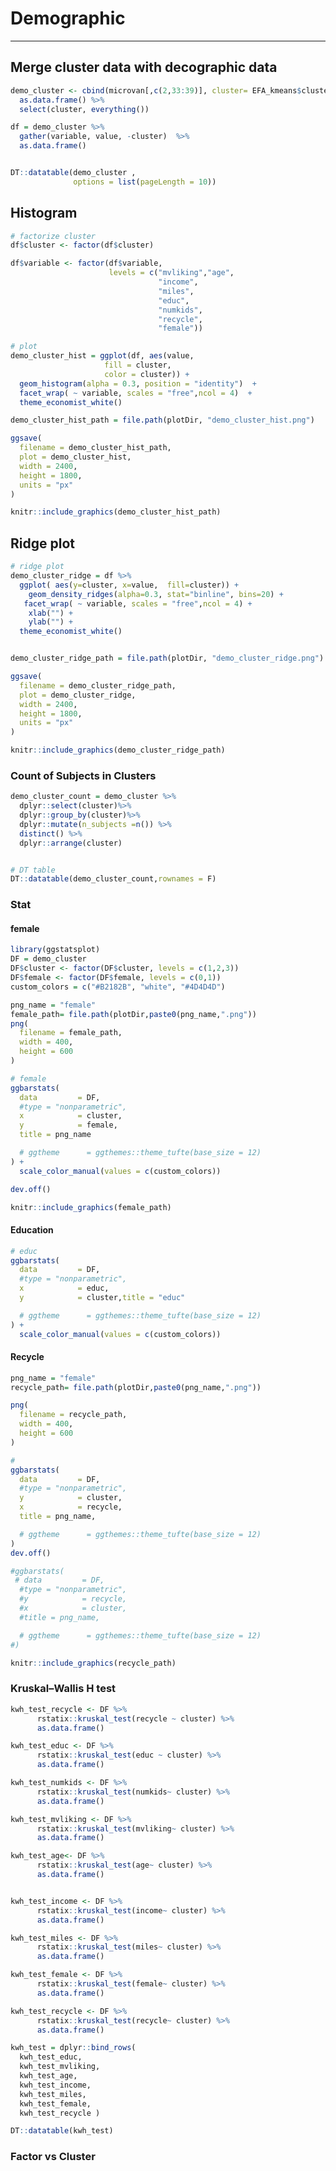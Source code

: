 # Demographic
***

## Merge cluster data with decographic data 
```r
demo_cluster <- cbind(microvan[,c(2,33:39)], cluster= EFA_kmeans$cluster) %>%
  as.data.frame() %>%
  select(cluster, everything())

df = demo_cluster %>%
  gather(variable, value, -cluster)  %>%
  as.data.frame()


DT::datatable(demo_cluster , 
              options = list(pageLength = 10)) 
```

## Histogram
```r
# factorize cluster 
df$cluster <- factor(df$cluster)

df$variable <- factor(df$variable,
                      levels = c("mvliking","age",
                                 "income",
                                 "miles",
                                 "educ",
                                 "numkids",
                                 "recycle",
                                 "female"))

# plot
demo_cluster_hist = ggplot(df, aes(value, 
                     fill = cluster, 
                     color = cluster)) +
  geom_histogram(alpha = 0.3, position = "identity")  +
  facet_wrap( ~ variable, scales = "free",ncol = 4)  +
  theme_economist_white() 

demo_cluster_hist_path = file.path(plotDir, "demo_cluster_hist.png")

ggsave(
  filename = demo_cluster_hist_path,
  plot = demo_cluster_hist,
  width = 2400,
  height = 1800,
  units = "px"
)
```

```r
knitr::include_graphics(demo_cluster_hist_path)
```


## Ridge plot
```r
# ridge plot
demo_cluster_ridge = df %>%
  ggplot( aes(y=cluster, x=value,  fill=cluster)) +
    geom_density_ridges(alpha=0.3, stat="binline", bins=20) +
   facet_wrap( ~ variable, scales = "free",ncol = 4) +
    xlab("") +
    ylab("") +  
  theme_economist_white() 


demo_cluster_ridge_path = file.path(plotDir, "demo_cluster_ridge.png")

ggsave(
  filename = demo_cluster_ridge_path,
  plot = demo_cluster_ridge,
  width = 2400,
  height = 1800,
  units = "px"
)
```

```r
knitr::include_graphics(demo_cluster_ridge_path)
```

### Count of Subjects in Clusters
```r
demo_cluster_count = demo_cluster %>%
  dplyr::select(cluster)%>%
  dplyr::group_by(cluster)%>%
  dplyr::mutate(n_subjects =n()) %>%
  distinct() %>%
  dplyr::arrange(cluster)


# DT table 
DT::datatable(demo_cluster_count,rownames = F) 
```


### Stat 
#### female
```r
library(ggstatsplot)
DF = demo_cluster
DF$cluster <- factor(DF$cluster, levels = c(1,2,3))
DF$female <- factor(DF$female, levels = c(0,1))
custom_colors = c("#B2182B", "white", "#4D4D4D")

png_name = "female" 
female_path= file.path(plotDir,paste0(png_name,".png"))
png(
  filename = female_path,
  width = 400,
  height = 600
)

# female
ggbarstats(
  data         = DF,
  #type = "nonparametric",
  x            = cluster,
  y            = female,
  title = png_name

  # ggtheme      = ggthemes::theme_tufte(base_size = 12)
) +
  scale_color_manual(values = c(custom_colors))

dev.off()
```
```r
knitr::include_graphics(female_path)
```

#### Education
```r

# educ
ggbarstats(
  data         = DF,
  #type = "nonparametric",
  x            = educ,
  y            = cluster,title = "educ"

  # ggtheme      = ggthemes::theme_tufte(base_size = 12)
) +
  scale_color_manual(values = c(custom_colors))

```
#### Recycle
```r

png_name = "female" 
recycle_path= file.path(plotDir,paste0(png_name,".png"))

png(
  filename = recycle_path,
  width = 400,
  height = 600
)

#
ggbarstats(
  data         = DF,
  #type = "nonparametric",
  y            = cluster,
  x            = recycle,
  title = png_name,

  # ggtheme      = ggthemes::theme_tufte(base_size = 12)
) 
dev.off()

#ggbarstats(
 # data         = DF,
  #type = "nonparametric",
  #y            = recycle,
  #x            = cluster,
  #title = png_name,

  # ggtheme      = ggthemes::theme_tufte(base_size = 12)
#)


```

```r
knitr::include_graphics(recycle_path)
```

### Kruskal–Wallis H test
```r
kwh_test_recycle <- DF %>%
      rstatix::kruskal_test(recycle ~ cluster) %>%
      as.data.frame()


```
```r
kwh_test_educ <- DF %>%
      rstatix::kruskal_test(educ ~ cluster) %>%
      as.data.frame()

kwh_test_numkids <- DF %>%
      rstatix::kruskal_test(numkids~ cluster) %>%
      as.data.frame()

kwh_test_mvliking <- DF %>%
      rstatix::kruskal_test(mvliking~ cluster) %>%
      as.data.frame()

kwh_test_age<- DF %>%
      rstatix::kruskal_test(age~ cluster) %>%
      as.data.frame()


kwh_test_income <- DF %>%
      rstatix::kruskal_test(income~ cluster) %>%
      as.data.frame()

kwh_test_miles <- DF %>%
      rstatix::kruskal_test(miles~ cluster) %>%
      as.data.frame()

kwh_test_female <- DF %>%
      rstatix::kruskal_test(female~ cluster) %>%
      as.data.frame()

kwh_test_recycle <- DF %>%
      rstatix::kruskal_test(recycle~ cluster) %>%
      as.data.frame()

kwh_test = dplyr::bind_rows(
  kwh_test_educ,
  kwh_test_mvliking,
  kwh_test_age,
  kwh_test_income,
  kwh_test_miles,
  kwh_test_female,
  kwh_test_recycle )

DT::datatable(kwh_test)
```


### Factor vs Cluster

```r

```

